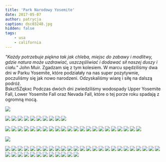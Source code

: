 ```yaml
---
title: 'Park Narodowy Yosemite'
date: 2017-05-07
author: patrycja
caption: dsc03248.jpg
hidden: false
tags: 
    - usa
    - california
---
```


*"Każdy potrzebuje piękna tak jak chleba, miejsc do zabawy i modlitwy, gdzie natura może uzdrawiać, uszczęśliwiać i dodawać sił naszej duszy i ciału."* John Muir. Zgadzam się z tym kolesiem. W marcu spędziliśmy dwa dni w Parku Yosemite, które podziałały na nas super pozytywnie, poczuliśmy się jak nowo narodzeni. Odzyskaliśmy wiarę i siłę na dalszą podróż.  
<youtube>Bskct5Zqkxc</youtube>
Podczas dwóch dni zwiedziliśmy wodospady Upper Yosemite Fall, Lower Yosemite Fall oraz Nevada Fall, które o tej porze roku spadają z ogromną mocą.

![](./20170328_100134.jpg)
<grid columns="2">

![](./dsc03261.jpg)
![](./dsc03262.jpg)
![](./dsc03266.jpg)
![](./dsc03256.jpg)
![](./dsc03259.jpg)
![](./dsc03251.jpg)
![](./20170328_123239.jpg)
![](./20170328_130339.jpg)
![](./dsc03255.jpg)
![](./dsc03274.jpg)

</grid>
<grid>

![](./dsc03258.jpg)
![](./20170328_132232.jpg)
![](./20170328_132222.jpg)
![](./dsc03257.jpg)
![](./20170328_134350.jpg)
![](./dsc03275.jpg)
![](./dsc03279.jpg)
![](./pano_20170328_135928_2.jpg.jpg)
![](./dsc03280.jpg)
![](./dsc03281.jpg)
![](./dsc03283.jpg)
![](./dsc03286.jpg)
![](./dsc03285.jpg)
![](./20170328_154614.jpg)
![](./20170328_144949.jpg)
![](./pano_20170328_160903_3.jpg.jpg)
![](./dsc03289.jpg)
![](./dsc03287.jpg)
![](./dsc03295.jpg)
![](./dsc03298.jpg)
![](./dsc03300.jpg)
![](./dsc03301.jpg)

</grid>

![](./dsc03302.jpg)

<grid>

![](./dsc03303.jpg)
![](./dsc03304.jpg)
![](./dsc03306.jpg)
![](./dsc03309.jpg)
![](./dsc03310.jpg)
![](./dsc03318.jpg)
![](./dsc03319.jpg)
![](./dsc03322.jpg)
![](./dsc03324.jpg)
![](./dsc03328.jpg)
![](./20170329_114347.jpg)
![](./20170329_114322.jpg)
![](./20170329_113503.jpg)
![](./20170329_113120.jpg)
![](./20170329_122440.jpg)
![](./20170329_123838.jpg)
![](./20170329_124056.jpg)
![](./dsc03334.jpg)
![](./20170329_130535.jpg)
![](./dsc03327.jpg)
![](./dsc03336.jpg)
![](./dsc03332.jpg)
![](./dsc03337.jpg)
![](./20170329_144707.jpg)
![](./pano_20170329_144444_0.jpg.jpg)
![](./dsc03339.jpg)
![](./dsc03341.jpg)
![](./20170329_162905.jpg)
![](./dsc03343.jpg)
![](./dsc03350.jpg)
![](./dsc03352.jpg)
![](./20170329_191107.jpg)
![](./20170329_191623.jpg)
![](./dsc03370.jpg)
![](./dsc03372.jpg)
![](./dsc03377.jpg)
![](./dsc03373.jpg)

</grid>